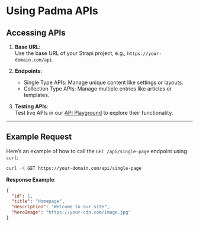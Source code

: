 # Using Padma APIs  

## Accessing APIs  
1. **Base URL**:  
   Use the base URL of your Strapi project, e.g., `https://your-domain.com/api`.  

2. **Endpoints**:  
   - Single Type APIs: Manage unique content like settings or layouts.  
   - Collection Type APIs: Manage multiple entries like articles or templates.  

3. **Testing APIs**:  
   Test live APIs in our [API Playground](https://your-live-api-link.com) to explore their functionality.  

---

## Example Request  
Here’s an example of how to call the `GET /api/single-page` endpoint using `curl`:  

```bash
curl -X GET https://your-domain.com/api/single-page
```  

**Response Example**:  
```json
{
  "id": 1,
  "title": "Homepage",
  "description": "Welcome to our site",
  "heroImage": "https://your-cdn.com/image.jpg"
}
```  